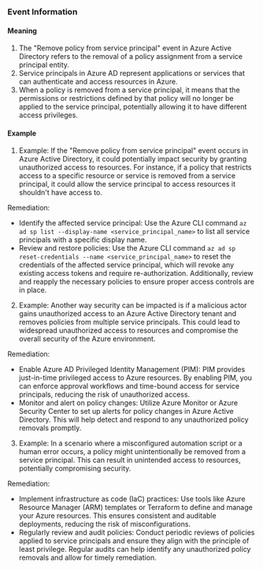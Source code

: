 
### Event Information

#### Meaning

1. The "Remove policy from service principal" event in Azure Active Directory refers to the removal of a policy assignment from a service principal entity.
2. Service principals in Azure AD represent applications or services that can authenticate and access resources in Azure.
3. When a policy is removed from a service principal, it means that the permissions or restrictions defined by that policy will no longer be applied to the service principal, potentially allowing it to have different access privileges.

#### Example

1. Example: If the "Remove policy from service principal" event occurs in Azure Active Directory, it could potentially impact security by granting unauthorized access to resources. For instance, if a policy that restricts access to a specific resource or service is removed from a service principal, it could allow the service principal to access resources it shouldn't have access to.

Remediation:
- Identify the affected service principal: Use the Azure CLI command `az ad sp list --display-name <service_principal_name>` to list all service principals with a specific display name.
- Review and restore policies: Use the Azure CLI command `az ad sp reset-credentials --name <service_principal_name>` to reset the credentials of the affected service principal, which will revoke any existing access tokens and require re-authorization. Additionally, review and reapply the necessary policies to ensure proper access controls are in place.

2. Example: Another way security can be impacted is if a malicious actor gains unauthorized access to an Azure Active Directory tenant and removes policies from multiple service principals. This could lead to widespread unauthorized access to resources and compromise the overall security of the Azure environment.

Remediation:
- Enable Azure AD Privileged Identity Management (PIM): PIM provides just-in-time privileged access to Azure resources. By enabling PIM, you can enforce approval workflows and time-bound access for service principals, reducing the risk of unauthorized access.
- Monitor and alert on policy changes: Utilize Azure Monitor or Azure Security Center to set up alerts for policy changes in Azure Active Directory. This will help detect and respond to any unauthorized policy removals promptly.

3. Example: In a scenario where a misconfigured automation script or a human error occurs, a policy might unintentionally be removed from a service principal. This can result in unintended access to resources, potentially compromising security.

Remediation:
- Implement infrastructure as code (IaC) practices: Use tools like Azure Resource Manager (ARM) templates or Terraform to define and manage your Azure resources. This ensures consistent and auditable deployments, reducing the risk of misconfigurations.
- Regularly review and audit policies: Conduct periodic reviews of policies applied to service principals and ensure they align with the principle of least privilege. Regular audits can help identify any unauthorized policy removals and allow for timely remediation.

